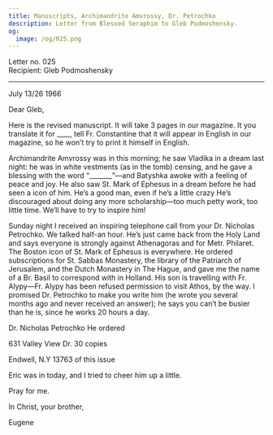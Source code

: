 ```yaml
---
title: Manuscripts, Archimandrite Amvrossy, Dr. Petrochko
description: Letter from Blessed Seraphim to Gleb Podmoshensky.
og:
  image: /og/025.png
---
```


<div style={{textAlign:'right', fontFamily:'monospace'}}>Letter no. 025</div>
<div style={{textAlign:'left', fontFamily:'monospace'}}>Recipient: Gleb Podmoshensky</div>

---

July 13/26 1966

Dear Gleb,

Here is the revised manuscript. It will take 3 pages in our magazine. It you translate it for ____, tell Fr. Constantine that it will appear in English in our magazine, so he won’t try to print it himself in English.

Archimandrite Amvrossy was in this morning; he saw Vladika in a dream last night: he was in white vestments (as in the tomb) censing, and he gave a blessing with the word “_______”—and Batyshka awoke with a feeling of peace and joy. He also saw St. Mark of Ephesus in a dream before he had seen a icon of him. He’s a good man, even if he’s a little crazy He’s discouraged about doing any more scholarship—too much petty work, too little time. We’ll have to try to inspire him!

Sunday night I received an inspiring telephone call from your Dr. Nicholas Petrochko. We talked half-an hour. He’s just came back from the Holy Land and says everyone is strongly against Athenagoras and for Metr. Philaret. The Boston icon of St. Mark of Ephesus is everywhere. He ordered subscriptions for St. Sabbas Monastery, the library of the Patriarch of Jerusalem, and the Dutch Monastery in The Hague, and gave me the name of a Br. Basil to correspond with in Holland. His son is travelling with Fr. Alypy—Fr. Alypy has been refused permission to visit Athos, by the way. I promised Dr. Petrochko to make you write him (he wrote you several months ago and never received an answer); he says you can’t be busier than he is, since he works 20 hours a day.

Dr. Nicholas Petrochko He ordered

631 Valley View Dr. 30 copies

Endwell, N.Y 13763 of this issue

Eric was in today, and I tried to cheer him up a little.

Pray for me.

In Christ, your brother,

Eugene